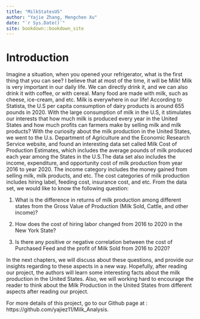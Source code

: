 ```yaml
--- 
title: "MilkStatesUS"
author: "Yajie Zhang, Mengchen Xu"
date: "`r Sys.Date()`"
site: bookdown::bookdown_site
---
```


# Introduction

Imagine a situation, when you opened your refrigerator, what is the first thing that you can see? 
I believe that at most of the time, it will be Milk! Milk is very important in our daily life. We 
can directly drink it, and we can also drink it with coffee, or with cereal. Many food are made with 
milk, such as cheese, ice-cream, and etc. Milk is everywhere in our life! According to Statista, 
the U.S per capita consumption of dairy products is around 655 pounds in 2020. With the large 
consumption of milk in the U.S, it stimulates our interests that how much milk is produced every 
year in the United States and how much profits can farmers make by selling milk and milk products? 
With the curiosity about the milk production in the United States, we went to the U.s. Department 
of Agriculture and the Economic Research Service website, and found an interesting data set called 
Milk Cost of Production Estimates, which includes the average pounds of milk produced each year among 
the States in the U.S.The data set also includes the income, expenditure, and opportunity cost of milk 
production from year 2016 to year 2020. The income category includes the money gained from selling milk,
milk products, and etc. The cost categories of milk production includes hiring label, feeding cost, 
insurance cost, and etc. From the data set, we would like to know the following question:


1. What is the difference in returns of milk production among different states from the 
Gross Value of Production (Milk Sold, Cattle, and other income)?

2. How does the cost of hiring labor changed from 2016 to 2020 in the New York State?

3. Is there any positive or negative correlation between the cost of Purchased Feed and 
the profit of Milk Sold from 2016 to 2020?


In the next chapters, we will discuss about these questions, and provide our insights regarding to 
these aspects in a new way. Hopefully, after reading our project, the authors will learn some interesting 
facts about the milk production in the United States. Also, we will working hard to encourage the reader 
to think about the Milk Production in the United States from different aspects after reading our project. 


For more details of this project, go to our Github page at : https://github.com/yajiez11/Milk_Analysis.
